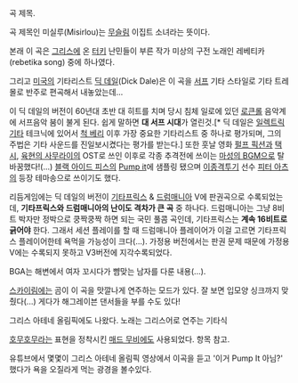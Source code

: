 곡 제목.

곡 제목인 미실루(Misirlou)는 [[무슬림]] 이집트 소녀라는 뜻이다.

본래 이 곡은 [[그리스]]에 온 [[터키]] 난민들이 부른 작가 미상의 구전 노래인 레베티카(rebetika song) 중에 하나였다.

{{{#!html
<iframe width="480" height="390" src="http://www.youtube.com/embed/qrtsM0ZQLj0" frameborder="0" allowfullscreen></iframe>
}}}

그리고 [[미국]]의 기타리스트 [[딕 데일]](Dick Dale)은 이 곡을 [[서프]] 기타 스타일로 기타 트레몰로 반주로 편곡해서 내놓았는데... 

{{{#!html
<iframe width="480" height="390" src="http://www.youtube.com/embed/qJmI6fAPUSk" frameborder="0" allowfullscreen></iframe>
}}}

이 딕 데일의 버전이 60년대 초반 대 히트를 치며 당시 침체 일로에 있던 [[로큰롤]] 음악계에 서프음악 붐이 불게 된다. 쉽게 말하면 '''대 서프 시대'''가 열린것.[* 딕 데일은 [[일렉트릭 기타]] 테크닉에 있어서 [[척 베리]] 이후 가장 중요한 기타리스트 중 하나로 평가되며, 그의 주법은 기타 사운드를 진일보시켰다는 평가를 받는다.] 또한 훗날 영화 [[펄프 픽션]]과 [[택시]], [[육현의 사무라이]]의 OST로 쓰인 이후로 각종 추격전에 쓰이는 [[마성의 BGM]]으로 탈바꿈했다!(...) [[블랙 아이드 피스]]의 [http://www.youtube.com/watch?v=ZaI2IlHwmgQ&ob=av3e/ Pump it]에 샘플링 됐으며 [[이종격투기]] 선수 [[피터 아츠]]의 등장 테마송으로 쓰이기도 했다.

{{{#!html
<iframe width="420" height="315" src="//www.youtube.com/embed/i5jBUmW_lGg?rel=0" frameborder="0" allowfullscreen></iframe>
}}}

리듬게임에는 딕 데일의 버전이 [[기타프릭스]] & [[드럼매니아]] V에 판권곡으로 수록되었는데, '''기타프릭스와 드럼매니아의 난이도 격차가 큰 곡''' 중 하나다. 드럼매니아는 그냥 8비트 박자만 정박으로 쿵짝쿵짝 하면 되는 국민 풀콤 곡인데, 기타프릭스는 '''계속 16비트로 긁어야''' 한다. 그래서 세션 플레이를 할 때 드럼매니아 플레이어가 이걸 고르면 기타프릭스 플레이어한테 욕먹을 가능성이 크다(...). 가정용 버전에서는 판권 문제 때문에 가정용 V에는 수록되지 못하고 V3버전에 지각수록되었다.

BGA는 해변에서 여자 꼬시다가 뺨맞는 남자를 다룬 내용(...).

{{{#!html
<iframe width="560" height="315" src="//www.youtube.com/embed/XDyW1_RRutA" frameborder="0" allowfullscreen></iframe>
}}}

[[스카이림]]에는 곰이 이 곡을 맛깔나게 연주하는 모드가 있다. 잘 보면 입모양 싱크까지 맞췄다(...) 게다가 해그레이븐 댄서들을 부를 수도 있다!

{{{#!html
<iframe width="420" height="315" src="http://www.youtube.com/embed/AURm7GY-Uj4" frameborder="0" allowfullscreen></iframe>
}}}

그리스 아테네 올림픽에도 나왔다. 노래는 그리스어로 연주는 기타식

[[호무호무]]라는 표현을 정착시킨 [[매드 무비]]에도 사용되었다. 항목 참고.

유튜브에서 몇몇이 그리스 아테네 올림픽 영상에서 이곡을 듣고 '이거 Pump It 아님?' 했다가 욕을 오질라게 먹는 광경을 볼수있다.
